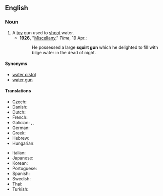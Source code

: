 ==English==

===Noun===
{{en-noun}}

# A [[toy]] gun used to [[shoot]] water.
#* '''1926''', "[http://www.time.com/time/magazine/article/0,9171,729168-2,00.html Miscellany]," ''Time'', 19 Apr.:
#*: He possessed a large '''squirt gun''' which he delighted to fill with bilge water in the dead of night.

====Synonyms====
* [[water pistol]]
* [[water gun]]

====Translations====
{{trans-top|a toy gun used to shoot water}}
* Czech: {{t|cs|stříkací pistole|f}}
* Danish: {{t+|da|vandpistol|c}}
* Dutch: {{t+|nl|waterpistool|n}}
* French: {{t+|fr|pistolet à eau|m}}
* Galician: {{t|gl|sucho}}, {{t|gl|cichote|m}}, {{t|gl|xiringa|f}}
* German: {{t+|de|Wasserpistole|f}}
* Greek: {{t|el|νεροπίστολο}}
* Hebrew: {{t+|he|אֶקְדַּח מַיִם|m|tr=eqdáẖ máyim}}
* Hungarian: {{t+|hu|vízipisztoly}}
{{trans-mid}}
* Italian: {{t|it|pistola ad acqua|f}}
* Japanese: {{t|ja|水鉄砲|tr=mizudeppō}}
* Korean: {{t+|ko|물총}}
* Portuguese: {{t|pt|pistola d'água|f}}
* Spanish: {{t|es|pistola de agua|f}}
* Swedish: {{t+|sv|vattenpistol|c}}
* Thai: {{t|th|ปืนฉีดน้ำ}}
* Turkish: {{t|tr|su tabancası}}
{{trans-bottom}}